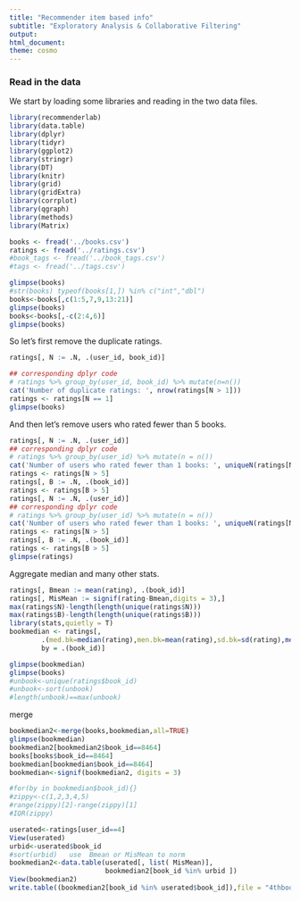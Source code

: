 ---
title: "Recommender item based info"
subtitle: "Exploratory Analysis & Collaborative Filtering"
output:
html_document:
theme: cosmo
---

### Read in the data
We start by loading some libraries and reading in the two data files.
```{r message=FALSE, warning=FALSE, results='hide'}
library(recommenderlab)
library(data.table)
library(dplyr)
library(tidyr)
library(ggplot2)
library(stringr)
library(DT)
library(knitr)
library(grid)
library(gridExtra)
library(corrplot)
library(qgraph)
library(methods)
library(Matrix)

books <- fread('../books.csv')
ratings <- fread('../ratings.csv')
#book_tags <- fread('../book_tags.csv')
#tags <- fread('../tags.csv')
```

```{r, echo=FALSE}
glimpse(books)
#str(books) typeof(books[1,]) %in% c("int","dbl")
books<-books[,c(1:5,7,9,13:21)]
glimpse(books)
books<-books[,-c(2:4,6)]
glimpse(books)
```
So let's first remove the duplicate ratings. 
```{r}
ratings[, N := .N, .(user_id, book_id)]

## corresponding dplyr code
# ratings %>% group_by(user_id, book_id) %>% mutate(n=n())
cat('Number of duplicate ratings: ', nrow(ratings[N > 1]))
ratings <- ratings[N == 1]
glimpse(books)
```
And then let's remove users who rated fewer than 5 books. 
```{r}
ratings[, N := .N, .(user_id)]
## corresponding dplyr code
# ratings %>% group_by(user_id) %>% mutate(n = n())
cat('Number of users who rated fewer than 1 books: ', uniqueN(ratings[N <= 5, user_id]))
ratings <- ratings[N > 5]
ratings[, B := .N, .(book_id)]
ratings <- ratings[B > 5]
ratings[, N := .N, .(user_id)]
## corresponding dplyr code
# ratings %>% group_by(user_id) %>% mutate(n = n())
cat('Number of users who rated fewer than 1 books: ', uniqueN(ratings[N <= 5, user_id]))
ratings <- ratings[N > 5]
ratings[, B := .N, .(book_id)]
ratings <- ratings[B > 5]
glimpse(ratings)
```
Aggregate median and many other stats.
```{r}
ratings[, Bmean := mean(rating), .(book_id)]
ratings[, MisMean := signif(rating-Bmean,digits = 3),]
max(ratings$N)-length(length(unique(ratings$N)))
max(ratings$B)-length(length(unique(ratings$B)))
library(stats,quietly = T)
bookmedian <- ratings[,
        .(med.bk=median(rating),men.bk=mean(rating),sd.bk=sd(rating),median(rating),median(rating),median(rating)),
        by = .(book_id)]

glimpse(bookmedian)
glimpse(books)
#unbook<-unique(ratings$book_id)
#unbook<-sort(unbook)
#length(unbook)==max(unbook)
```
merge
```{r}
bookmedian2<-merge(books,bookmedian,all=TRUE)
glimpse(bookmedian)
bookmedian2[bookmedian2$book_id==8464]
books[books$book_id==8464]
bookmedian[bookmedian$book_id==8464]
bookmedian<-signif(bookmedian2, digits = 3)
```
```{r}
#for(by in bookmedian$book_id){}
#zippy<-c(1,2,3,4,5)
#range(zippy)[2]-range(zippy)[1]
#IQR(zippy)
```
```{r}
userated<-ratings[user_id==4]
View(userated)
urbid<-userated$book_id
#sort(urbid)   use  Bmean or MisMean to norm 
bookmedian2<-data.table(userated[, list( MisMean)], 
                        bookmedian2[book_id %in% urbid ])
View(bookmedian2)
write.table((bookmedian2[book_id %in% userated$book_id]),file = "4thbookercenterbooks.csv",quote = F,sep = ",",row.names = F ,col.names = F)
```
